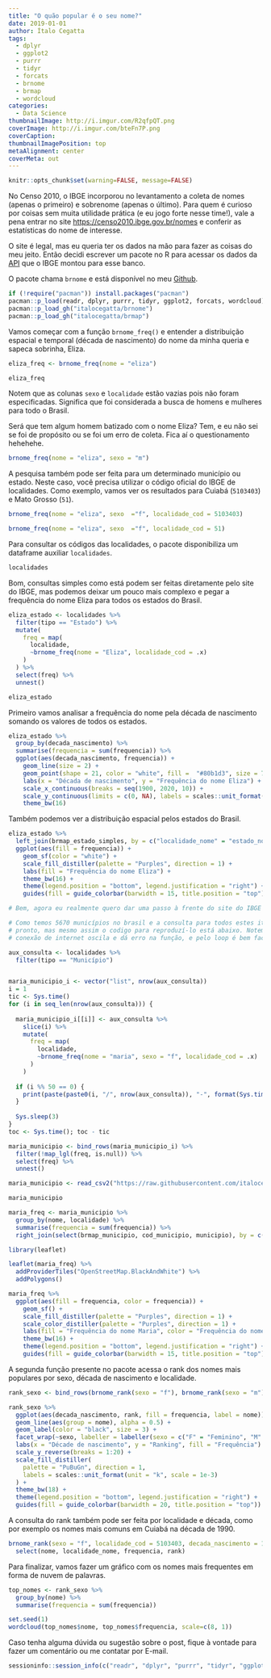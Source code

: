 ```yaml
---
title: "O quão popular é o seu nome?"
date: 2019-01-01
author: Ítalo Cegatta
tags:
  - dplyr
  - ggplot2
  - purrr
  - tidyr
  - forcats
  - brnome
  - brmap
  - wordcloud
categories:
  - Data Science
thumbnailImage: http://i.imgur.com/R2qfpQT.png
coverImage: http://i.imgur.com/bteFn7P.png
coverCaption:
thumbnailImagePosition: top
metaAlignment: center
coverMeta: out
---
```


```r
knitr::opts_chunk$set(warning=FALSE, message=FALSE)
```

No Censo 2010, o IBGE incorporou no levantamento a coleta de nomes (apenas o primeiro) e sobrenome (apenas o último). Para quem é curioso por coisas sem muita utilidade prática (e eu jogo forte nesse time!), vale a pena entrar no site [https://censo2010.ibge.gov.br/nomes](https://censo2010.ibge.gov.br/nomes) e conferir as estatísticas do nome de interesse.

O site é legal, mas eu queria ter os dados na mão para fazer as coisas do meu jeito. Então decidi escrever um pacote no R para acessar os dados da [API](https://servicodados.ibge.gov.br/api/docs/censos/nomes?versao=2) que o IBGE montou para esse banco.

O pacote chama `brnome` e está disponível no meu [Github](https://github.com/italocegatta/brnome).

```r
if (!require("pacman")) install.packages("pacman")
pacman::p_load(readr, dplyr, purrr, tidyr, ggplot2, forcats, wordcloud)
pacman::p_load_gh("italocegatta/brnome")
pacman::p_load_gh("italocegatta/brmap")
```

Vamos começar com a função `brnome_freq()` e entender a distribuição espacial e temporal (década de nascimento) do nome da minha queria e sapeca sobrinha, Eliza.

```r
eliza_freq <- brnome_freq(nome = "eliza")

eliza_freq
```

Notem que as colunas `sexo` e `localidade` estão vazias pois não foram especificadas. Significa que foi considerada a busca de homens e mulheres para todo o Brasil.

Será que tem algum homem batizado com o nome Eliza? Tem, e eu não sei se foi de propósito ou se foi um erro de coleta. Fica aí o questionamento hehehehe.

```r
brnome_freq(nome = "eliza", sexo = "m")
```

A pesquisa também pode ser feita para um determinado município ou estado. Neste caso, você precisa utilizar o código oficial do IBGE de localidades. Como exemplo, vamos ver os resultados para Cuiabá (`5103403`) e Mato Grosso (`51`).

```r
brnome_freq(nome = "eliza", sexo  ="f", localidade_cod = 5103403)
```

```r
brnome_freq(nome = "eliza", sexo  ="f", localidade_cod = 51)
```

Para consultar os códigos das localidades, o pacote disponibiliza um dataframe auxiliar `localidades`.

```r
localidades
```

Bom, consultas simples como está podem ser feitas diretamente pelo site do IBGE, mas podemos deixar um pouco mais complexo e pegar a frequência do nome Eliza para todos os estados do Brasil. 

```r
eliza_estado <- localidades %>% 
  filter(tipo == "Estado") %>% 
  mutate(
    freq = map(
      localidade,
      ~brnome_freq(nome = "Eliza", localidade_cod = .x) 
    )
  ) %>% 
  select(freq) %>% 
  unnest()

eliza_estado
```

Primeiro vamos analisar a frequência do nome pela década de nascimento somando os valores de todos os estados.

```r
eliza_estado %>% 
  group_by(decada_nascimento) %>% 
  summarise(frequencia = sum(frequencia)) %>% 
  ggplot(aes(decada_nascimento, frequencia)) +
    geom_line(size = 2) +
    geom_point(shape = 21, color = "white", fill =  "#80b1d3", size = 7, stroke = 2) +
    labs(x = "Década de nascimento", y = "Frequência do nome Eliza") +
    scale_x_continuous(breaks = seq(1900, 2020, 10)) + 
    scale_y_continuous(limits = c(0, NA), labels = scales::unit_format(unit = "k", scale = 1e-3)) + 
    theme_bw(16)
```

Também podemos ver a distribuição espacial pelos estados do Brasil.

```r
eliza_estado %>% 
  left_join(brmap_estado_simples, by = c("localidade_nome" = "estado_nome")) %>% 
  ggplot(aes(fill = frequencia)) +
    geom_sf(color = "white") +
    scale_fill_distiller(palette = "Purples", direction = 1) +
    labs(fill = "Frequência do nome Eliza") +
    theme_bw(16) +
    theme(legend.position = "bottom", legend.justification = "right") +
    guides(fill = guide_colorbar(barwidth = 15, title.position = "top"))
```

```r
# Bem, agora eu realmente quero dar uma passo à frente do site do IBGE e fazer uma mapa com a frequência do nome por município. Entretanto, dessa vez o nome utilizaro será 'Maria', pois, o IBGE só apresenta a frequencia do nome para o município se houverem mais do que 15 contagens. Assim, como o nome 'Eliza' não é muito comum, há poucos municípios (cerca de 120) com dados disponíveis.  

# Como temos 5670 municípios no brasil e a consulta para todos estes itêns demora um pouco, eu já deixei um dataframe
# pronto, mas mesmo assim o codigo para reproduzí-lo está abaixo. Notem que optei por criar um loop porque as vezes a
# conexão de internet oscila e dá erro na função, e pelo loop é bem facil de ver onde deu erro e começar a partir dele.

aux_consulta <- localidades %>% 
  filter(tipo == "Município")


maria_municipio_i <- vector("list", nrow(aux_consulta))
i = 1
tic <- Sys.time()
for (i in seq_len(nrow(aux_consulta))) {
  
  maria_municipio_i[[i]] <- aux_consulta %>% 
    slice(i) %>% 
    mutate(
      freq = map(
        localidade,
        ~brnome_freq(nome = "maria", sexo = "f", localidade_cod = .x)
      )
    )
  
  if (i %% 50 == 0) {
    print(paste(paste0(i, "/", nrow(aux_consulta)), "-", format(Sys.time(), "%H:%M")))
  }
  
  Sys.sleep(3)
}
toc <- Sys.time(); toc - tic

maria_municipio <- bind_rows(maria_municipio_i) %>% 
  filter(!map_lgl(freq, is.null)) %>% 
  select(freq) %>% 
  unnest()
```

```r
maria_municipio <- read_csv2("https://raw.githubusercontent.com/italocegatta/italocegatta.github.io_source/master/content/dados/maria_freq.csv", col_types = cols(sexo = col_character(), localidade = col_integer()))

maria_municipio
```

```r
maria_freq <- maria_municipio %>% 
  group_by(nome, localidade) %>% 
  summarise(frequencia = sum(frequencia)) %>%  
  right_join(select(brmap_municipio, cod_municipio, municipio), by = c("localidade" = "cod_municipio"))

library(leaflet)

leaflet(maria_freq) %>% 
  addProviderTiles("OpenStreetMap.BlackAndWhite") %>% 
  addPolygons()

maria_freq %>% 
  ggplot(aes(fill = frequencia, color = frequencia)) +
    geom_sf() +
    scale_fill_distiller(palette = "Purples", direction = 1) +
    scale_color_distiller(palette = "Purples", direction = 1) +
    labs(fill = "Frequência do nome Maria", color = "Frequência do nome Maria") +
    theme_bw(16) +
    theme(legend.position = "bottom", legend.justification = "right") +
    guides(fill = guide_colorbar(barwidth = 15, title.position = "top"))
```

A segunda função presente no pacote acessa o rank dos nomes mais populares por sexo, década de nascimento e localidade.

```r
rank_sexo <- bind_rows(brnome_rank(sexo = "f"), brnome_rank(sexo = "m"))

rank_sexo %>%
  ggplot(aes(decada_nascimento, rank, fill = frequencia, label = nome)) +
  geom_line(aes(group = nome), alpha = 0.5) +
  geom_label(color = "black", size = 3) +
  facet_wrap(~sexo, labeller = labeller(sexo = c("F" = "Feminino", "M" = "Masculino"))) +
  labs(x = "Décade de nascimento", y = "Ranking", fill = "Frequência") +
  scale_y_reverse(breaks = 1:20) +
  scale_fill_distiller(
    palette = "PuBuGn", direction = 1, 
    labels = scales::unit_format(unit = "k", scale = 1e-3)
  ) +
  theme_bw(18) +
  theme(legend.position = "bottom", legend.justification = "right") +
  guides(fill = guide_colorbar(barwidth = 20, title.position = "top"))
```

A consulta do rank também pode ser feita por localidade e década, como por exemplo os nomes mais comuns em Cuiabá na década de 1990.

```r
brnome_rank(sexo = "f", localidade_cod = 5103403, decada_nascimento = 1990) %>% 
  select(nome, localidade_nome, frequencia, rank)
```

Para finalizar, vamos fazer um gráfico com os nomes mais frequentes em forma de nuvem de palavras.

```r
top_nomes <- rank_sexo %>% 
  group_by(nome) %>% 
  summarise(frequencia = sum(frequencia))

set.seed(1)
wordcloud(top_nomes$nome, top_nomes$frequencia, scale=c(8, 1))
```

Caso tenha alguma dúvida ou sugestão sobre o post, fique à vontade para fazer um comentário ou me contatar por E-mail.

```r
sessioninfo::session_info(c("readr", "dplyr", "purrr", "tidyr", "ggplot2", "forcats", "brmap", "brnome", "wordcloud"))
```
